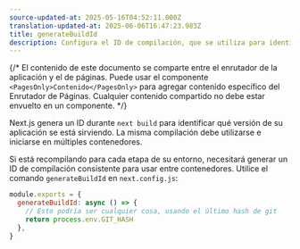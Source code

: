 ```yaml
---
source-updated-at: 2025-05-16T04:52:11.000Z
translation-updated-at: 2025-06-06T16:47:23.983Z
title: generateBuildId
description: Configura el ID de compilación, que se utiliza para identificar la compilación actual en la que se está sirviendo su aplicación.
---
```


{/* El contenido de este documento se comparte entre el enrutador de la aplicación y el de páginas. Puede usar el componente `<PagesOnly>Contenido</PagesOnly>` para agregar contenido específico del Enrutador de Páginas. Cualquier contenido compartido no debe estar envuelto en un componente. */}

Next.js genera un ID durante `next build` para identificar qué versión de su aplicación se está sirviendo. La misma compilación debe utilizarse e iniciarse en múltiples contenedores.

Si está recompilando para cada etapa de su entorno, necesitará generar un ID de compilación consistente para usar entre contenedores. Utilice el comando `generateBuildId` en `next.config.js`:

```jsx filename="next.config.js"
module.exports = {
  generateBuildId: async () => {
    // Esto podría ser cualquier cosa, usando el último hash de git
    return process.env.GIT_HASH
  },
}
```